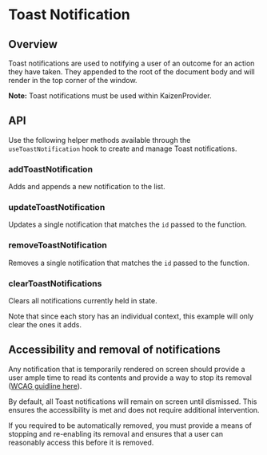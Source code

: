 
<Meta title="Components/Notifications/ToastNotification" />

# Toast Notification

<ResourceLinks
  sourceCode="https://github.com/cultureamp/kaizen-design-system/tree/main/packages/components/src/Notification/ToastNotification"
  figma="https://www.figma.com/file/eZKEE5kXbEMY3lx84oz8iN/%F0%9F%92%9C-UI-Kit%3A-Heart?type=design&node-id=1929%3A21829&mode=design&t=QHnBiBn4stf5UxJ3-1"
  designGuidelines="https://cultureamp.atlassian.net/wiki/spaces/DesignSystem/pages/3075638310/Toast+Notification"
  className="!mb-8"
/>


<Installation
  installCommand="yarn add @kaizen/components"
  importStatement='import { useToastNotification } from "@kaizen/components"'
/>

## Overview

Toast notifications are used to notifying a user of an outcome for an action they have taken.
They appended to the root of the document body and will render in the top corner of the window.

**Note:** Toast notifications must be used within <LinkTo pageId="components-kaizen-provider-installation">KaizenProvider</LinkTo>.

<Canvas of={ToastNotificationStories.Playground} />
<Controls of={ToastNotificationStories.Playground} />

## API

Use the following helper methods available through the `useToastNotification` hook to create and manage Toast notifications.

### addToastNotification

Adds and appends a new notification to the list.

<Canvas of={ToastNotificationStories.CreateNotification} />

### updateToastNotification

Updates a single notification that matches the `id` passed to the function.

<Canvas of={ToastNotificationStories.UpdateNotification} />

### removeToastNotification

Removes a single notification that matches the `id` passed to the function.

<Canvas of={ToastNotificationStories.RemoveNotification} />

### clearToastNotifications

Clears all notifications currently held in state.

Note that since each story has an individual context, this example will only clear the ones it adds.

<Canvas of={ToastNotificationStories.ClearNotifications} />

## Accessibility and removal of notifications

Any notification that is temporarily rendered on screen should provide a user ample time to read its contents and
provide a way to stop its removal ([WCAG guidline here](https://www.w3.org/TR/UNDERSTANDING-WCAG20/time-limits.html)).

By default, all Toast notifications will remain on screen until dismissed.
This ensures the accessibility is met and does not require additional intervention.

If you required to be automatically removed, you must provide a means of stopping and re-enabling its
removal and ensures that a user can reasonably access this before it is removed.
